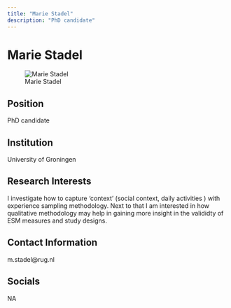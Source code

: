 ```yaml
---
title: "Marie Stadel"
description: "PhD candidate"
---
```


# Marie Stadel

![Marie Stadel](files/images/%7B%7Blast_name%7D%7D.jpg)

## Position

PhD candidate

## Institution

University of Groningen

## Research Interests

I investigate how to capture 'context' (social context, daily activities ) with experience sampling methodology. Next to that I am interested in how qualitative methodology may help in gaining more insight in the valididty of ESM measures and study designs.

## Contact Information

m.stadel@rug.nl

## Socials

NA